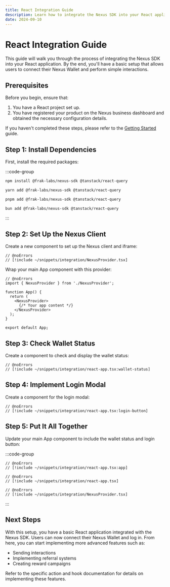 ```yaml
---
title: React Integration Guide
description: Learn how to integrate the Nexus SDK into your React application for seamless Web3 interactions.
date: 2024-09-10
---
```


# React Integration Guide

This guide will walk you through the process of integrating the Nexus SDK into your React application. By the end, you'll have a basic setup that allows users to connect their Nexus Wallet and perform simple interactions.

## Prerequisites

Before you begin, ensure that:

1. You have a React project set up.
2. You have registered your product on the Nexus business dashboard and obtained the necessary configuration details.

If you haven't completed these steps, please refer to the [Getting Started](/nexus-sdk/getting-started) guide.

## Step 1: Install Dependencies

First, install the required packages:

:::code-group
```bash twoslash [npm]
npm install @frak-labs/nexus-sdk @tanstack/react-query
```
```bash twoslash [yarn]
yarn add @frak-labs/nexus-sdk @tanstack/react-query
```
```bash twoslash [pnpm]
pnpm add @frak-labs/nexus-sdk @tanstack/react-query
```
```bash twoslash [bun]
bun add @frak-labs/nexus-sdk @tanstack/react-query
```
:::

## Step 2: Set Up the Nexus Client

Create a new component to set up the Nexus client and iframe:

```tsx twoslash [NexusProvider.tsx]
// @noErrors
// [!include ~/snippets/integration/NexusProvider.tsx]
```

Wrap your main App component with this provider:

```tsx twoslash [App.tsx]
// @noErrors
import { NexusProvider } from './NexusProvider';

function App() {
  return (
    <NexusProvider>
      {/* Your app content */}
    </NexusProvider>
  );
}

export default App;
```

## Step 3: Check Wallet Status

Create a component to check and display the wallet status:

```tsx twoslash [WalletStatus.tsx]
// @noErrors
// [!include ~/snippets/integration/react-app.tsx:wallet-status]
```

## Step 4: Implement Login Modal

Create a component for the login modal:

```tsx twoslash [LoginButton.tsx]
// @noErrors
// [!include ~/snippets/integration/react-app.tsx:login-button]
```

## Step 5: Put It All Together

Update your main App component to include the wallet status and login button:

:::code-group
```tsx twoslash [App.tsx]
// @noErrors
// [!include ~/snippets/integration/react-app.tsx:app]
```
```tsx twoslash [App.tsx (complete)]
// @noErrors
// [!include ~/snippets/integration/react-app.tsx]
```
```tsx twoslash [NexusProvider.tsx]
// @noErrors
// [!include ~/snippets/integration/NexusProvider.tsx]
```
:::

## Next Steps

With this setup, you have a basic React application integrated with the Nexus SDK. Users can now connect their Nexus Wallet and log in. From here, you can start implementing more advanced features such as:

- Sending interactions
- Implementing referral systems
- Creating reward campaigns

Refer to the specific action and hook documentation for details on implementing these features.